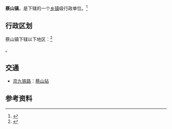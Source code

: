 {{中国乡级行政区|42/11/27/108/000
|景观照片文件名 = Caishan.jpg
}}

'''蔡山镇'''，是{{PRC admin/fullname|42/11/27/108/000|3}}下辖的一个[[乡镇|乡镇]]级行政单位。<ref>{{PRC admin/ref sgc|{{PRC admin/parent|42/11/27/108/000}}}}</ref>

== 行政区划 ==

蔡山镇下辖以下地区：<ref>{{PRC admin/ref sgc|42/11/27/108/000}}</ref>

{{PRC admin/children|42/11/27/108/000}}。

== 交通 ==
* {{rint|cn|rail}}[[京九铁路|京九铁路]]：[[蔡山站|蔡山站]]

== 参考资料 ==
{{reflist}}

{{PRC admin/navcat|42/11/27/108/000}}